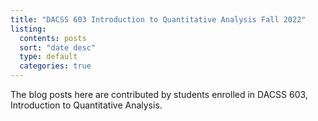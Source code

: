 ```yaml
---
title: "DACSS 603 Introduction to Quantitative Analysis Fall 2022"
listing:
  contents: posts
  sort: "date desc"
  type: default
  categories: true
---
```


The blog posts here are contributed by students enrolled in DACSS 603, Introduction to Quantitative Analysis.